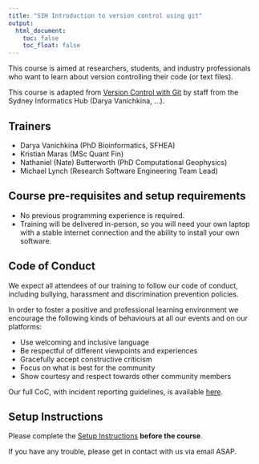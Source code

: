 ```yaml
---
title: "SIH Introduction to version control using git"
output:
  html_document:
    toc: false
    toc_float: false
---
```



This course is aimed at researchers, students, and industry professionals who want to learn about version controlling their code (or text files). 

This course is adapted from [Version Control with Git](https://swcarpentry.github.io/git-novice) by staff from the Sydney Informatics Hub (Darya Vanichkina, ...). 


## Trainers

* Darya Vanichkina (PhD Bioinformatics, SFHEA)
* Kristian Maras (MSc Quant Fin)
* Nathaniel (Nate) Butterworth (PhD Computational Geophysics)
* Michael Lynch (Research Software Engineering Team Lead)

## Course pre-requisites and setup requirements

- No previous programming experience is required.
- Training will be delivered in-person, so you will need your own laptop with a stable internet connection and the ability to install your own software.

## Code of Conduct
We expect all attendees of our training to follow our code of conduct, including bullying, harassment and discrimination prevention policies.

In order to foster a positive and professional learning environment we encourage the following kinds of behaviours at all our events and on our platforms:

* Use welcoming and inclusive language
* Be respectful of different viewpoints and experiences
* Gracefully accept constructive criticism
* Focus on what is best for the community
* Show courtesy and respect towards other community members

Our full CoC, with incident reporting guidelines, is available [here](https://sydney-informatics-hub.github.io/codeofconduct/).

## Setup Instructions

Please complete the [Setup Instructions](./setup.html) **before the course**.

If you have any trouble, please get in contact with us via email ASAP. 
